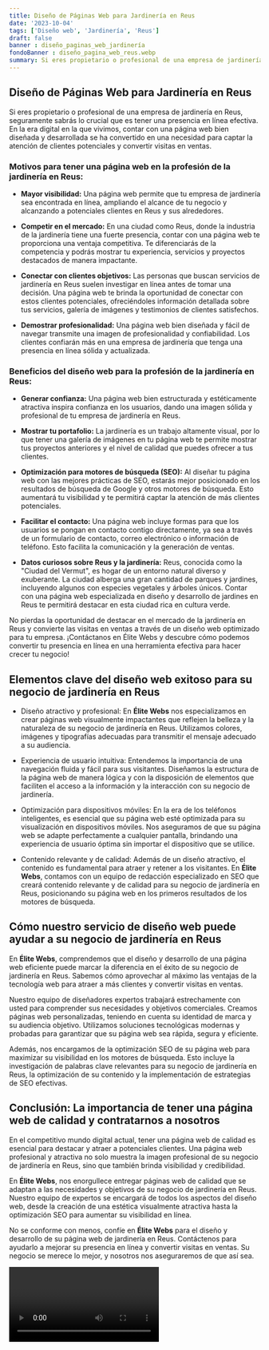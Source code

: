 ```yaml
---
title: Diseño de Páginas Web para Jardinería en Reus
date: '2023-10-04'
tags: ['Diseño web', 'Jardinería', 'Reus']
draft: false
banner : diseño_paginas_web_jardinería
fondoBanner : diseño_pagina_web_reus.webp
summary: Si eres propietario o profesional de una empresa de jardinería en Reus, seguramente sabrás lo crucial que es tener una presencia en línea efectiva. En la era digital en la que vivimos, contar con una página web bien diseñada y desarrollada se ha convertido en una necesidad para captar la atención de clientes potenciales y convertir visitas en ventas. 
---
```


## Diseño de Páginas Web para Jardinería en Reus

Si eres propietario o profesional de una empresa de jardinería en Reus, seguramente sabrás lo crucial que es tener una presencia en línea efectiva. En la era digital en la que vivimos, contar con una página web bien diseñada y desarrollada se ha convertido en una necesidad para captar la atención de clientes potenciales y convertir visitas en ventas. 

### Motivos para tener una página web en la profesión de la jardinería en Reus:

* **Mayor visibilidad:** Una página web permite que tu empresa de jardinería sea encontrada en línea, ampliando el alcance de tu negocio y alcanzando a potenciales clientes en Reus y sus alrededores. 

* **Competir en el mercado:** En una ciudad como Reus, donde la industria de la jardinería tiene una fuerte presencia, contar con una página web te proporciona una ventaja competitiva. Te diferenciarás de la competencia y podrás mostrar tu experiencia, servicios y proyectos destacados de manera impactante.

* **Conectar con clientes objetivos:** Las personas que buscan servicios de jardinería en Reus suelen investigar en línea antes de tomar una decisión. Una página web te brinda la oportunidad de conectar con estos clientes potenciales, ofreciéndoles información detallada sobre tus servicios, galería de imágenes y testimonios de clientes satisfechos.

* **Demostrar profesionalidad:** Una página web bien diseñada y fácil de navegar transmite una imagen de profesionalidad y confiabilidad. Los clientes confiarán más en una empresa de jardinería que tenga una presencia en línea sólida y actualizada.

### Beneficios del diseño web para la profesión de la jardinería en Reus:

* **Generar confianza:** Una página web bien estructurada y estéticamente atractiva inspira confianza en los usuarios, dando una imagen sólida y profesional de tu empresa de jardinería en Reus.

* **Mostrar tu portafolio:** La jardinería es un trabajo altamente visual, por lo que tener una galería de imágenes en tu página web te permite mostrar tus proyectos anteriores y el nivel de calidad que puedes ofrecer a tus clientes.

* **Optimización para motores de búsqueda (SEO):** Al diseñar tu página web con las mejores prácticas de SEO, estarás mejor posicionado en los resultados de búsqueda de Google y otros motores de búsqueda. Esto aumentará tu visibilidad y te permitirá captar la atención de más clientes potenciales.

* **Facilitar el contacto:** Una página web incluye formas para que los usuarios se pongan en contacto contigo directamente, ya sea a través de un formulario de contacto, correo electrónico o información de teléfono. Esto facilita la comunicación y la generación de ventas.

* **Datos curiosos sobre Reus y la jardinería:** Reus, conocida como la "Ciudad del Vermut", es hogar de un entorno natural diverso y exuberante. La ciudad alberga una gran cantidad de parques y jardines, incluyendo algunos con especies vegetales y árboles únicos. Contar con una página web especializada en diseño y desarrollo de jardines en Reus te permitirá destacar en esta ciudad rica en cultura verde.

No pierdas la oportunidad de destacar en el mercado de la jardinería en Reus y convierte las visitas en ventas a través de un diseño web optimizado para tu empresa. ¡Contáctanos en Élite Webs y descubre cómo podemos convertir tu presencia en línea en una herramienta efectiva para hacer crecer tu negocio!

<GifSeo />

<Cta />

## Elementos clave del diseño web exitoso para su negocio de jardinería en Reus

- Diseño atractivo y profesional: En **Élite Webs** nos especializamos en crear páginas web visualmente impactantes que reflejen la belleza y la naturaleza de su negocio de jardinería en Reus. Utilizamos colores, imágenes y tipografías adecuadas para transmitir el mensaje adecuado a su audiencia.

- Experiencia de usuario intuitiva: Entendemos la importancia de una navegación fluida y fácil para sus visitantes. Diseñamos la estructura de la página web de manera lógica y con la disposición de elementos que faciliten el acceso a la información y la interacción con su negocio de jardinería.

- Optimización para dispositivos móviles: En la era de los teléfonos inteligentes, es esencial que su página web esté optimizada para su visualización en dispositivos móviles. Nos aseguramos de que su página web se adapte perfectamente a cualquier pantalla, brindando una experiencia de usuario óptima sin importar el dispositivo que se utilice.

- Contenido relevante y de calidad: Además de un diseño atractivo, el contenido es fundamental para atraer y retener a los visitantes. En **Élite Webs**, contamos con un equipo de redacción especializado en SEO que creará contenido relevante y de calidad para su negocio de jardinería en Reus, posicionando su página web en los primeros resultados de los motores de búsqueda.

## Cómo nuestro servicio de diseño web puede ayudar a su negocio de jardinería en Reus

En **Élite Webs**, comprendemos que el diseño y desarrollo de una página web eficiente puede marcar la diferencia en el éxito de su negocio de jardinería en Reus. Sabemos cómo aprovechar al máximo las ventajas de la tecnología web para atraer a más clientes y convertir visitas en ventas.

Nuestro equipo de diseñadores expertos trabajará estrechamente con usted para comprender sus necesidades y objetivos comerciales. Creamos páginas web personalizadas, teniendo en cuenta su identidad de marca y su audiencia objetivo. Utilizamos soluciones tecnológicas modernas y probadas para garantizar que su página web sea rápida, segura y eficiente.

Además, nos encargamos de la optimización SEO de su página web para maximizar su visibilidad en los motores de búsqueda. Esto incluye la investigación de palabras clave relevantes para su negocio de jardinería en Reus, la optimización de su contenido y la implementación de estrategias de SEO efectivas.

## Conclusión: La importancia de tener una página web de calidad y contratarnos a nosotros

En el competitivo mundo digital actual, tener una página web de calidad es esencial para destacar y atraer a potenciales clientes. Una página web profesional y atractiva no solo muestra la imagen profesional de su negocio de jardinería en Reus, sino que también brinda visibilidad y credibilidad.

En **Élite Webs**, nos enorgullece entregar páginas web de calidad que se adaptan a las necesidades y objetivos de su negocio de jardinería en Reus. Nuestro equipo de expertos se encargará de todos los aspectos del diseño web, desde la creación de una estética visualmente atractiva hasta la optimización SEO para aumentar su visibilidad en línea.

No se conforme con menos, confíe en **Élite Webs** para el diseño y desarrollo de su página web de jardinería en Reus. Contáctenos para ayudarlo a mejorar su presencia en línea y convertir visitas en ventas. Su negocio se merece lo mejor, y nosotros nos aseguraremos de que así sea.

<Video />

<CtaBot job='Jardinería' city='Reus'/>

<Gmaps query='Reus+españa+maps' />